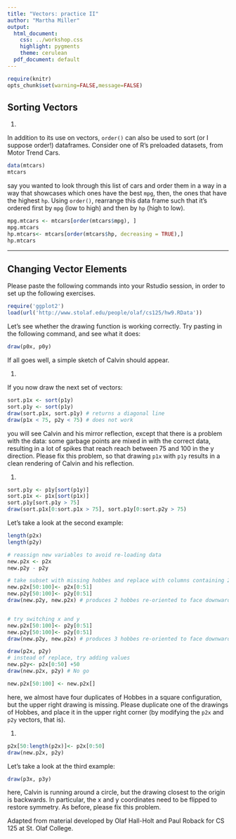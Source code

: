 ```yaml
---
title: "Vectors: practice II"
author: "Martha Miller"
output:
  html_document:
    css: ../workshop.css
    highlight: pygments
    theme: cerulean
  pdf_document: default
---
```


```r
require(knitr)
opts_chunk$set(warning=FALSE,message=FALSE)
```


## Sorting Vectors

1.   

In addition to its use on vectors, `order()` can also be used to sort (or
I suppose order!) dataframes.  Consider one of R's preloaded datasets, from
Motor Trend Cars.

```r
data(mtcars)
mtcars
```

say you wanted to look through this list of cars and order them in a way in a way
that showcases which ones have the best `mpg`, then, the ones that have the 
highest `hp`.  Using `order()`, rearrange this data frame such that it's ordered
first by `mpg` (low to high) and then by `hp` (high to low).
```r
mpg.mtcars <- mtcars[order(mtcars$mpg), ]
mpg.mtcars
hp.mtcars<- mtcars[order(mtcars$hp, decreasing = TRUE),]
hp.mtcars
```

* * *

## Changing Vector Elements

Please paste the following commands into your Rstudio session, in order to set up the following exercises.

```r
require('ggplot2')
load(url('http://www.stolaf.edu/people/olaf/cs125/hw9.RData'))
```

Let's see whether the drawing function is working correctly. Try pasting in the following command, and see what it does:

```r
draw(p0x, p0y)
```

If all goes well, a simple sketch of Calvin should appear.

1.   

If you now draw the next set of vectors:

```r
sort.p1x <- sort(p1y)
sort.p1y <- sort(p1y)
draw(sort.p1x, sort.p1y) # returns a diagonal line
draw(p1x < 75, p2y < 75) # does not work
```

you will see Calvin and his mirror reflection, except that there is a problem with the data: some garbage points are mixed in with the correct data, resulting in a lot of spikes that reach reach between 75 and 100 in the y direction. Please fix this problem, so that drawing `p1x` with `p1y` results in a clean rendering of Calvin and his reflection.

1.   
```r
sort.p1y <- p1y[sort(p1y)]
sort.p1x <- p1x[sort(p1x)]
sort.p1y[sort.p1y > 75]
draw(sort.p1x[0:sort.p1x > 75], sort.p1y[0:sort.p2y > 75)
```

Let's take a look at the second example:

```r
length(p2x)
length(p2y)

# reassign new variables to avoid re-loading data
new.p2x <- p2x
new.p2y - p2y

# take subset with missing hobbes and replace with columns containing 2
new.p2x[50:100]<- p2x[0:51]
new.p2y[50:100]<- p2y[0:51]
draw(new.p2y, new.p2x) # produces 2 hobbes re-oriented to face downward


# try switching x and y
new.p2x[50:100]<- p2y[0:51]
new.p2y[50:100]<- p2y[0:51]
draw(new.p2y, new.p2x) # produces 3 hobbes re-oriented to face downward

draw(p2x, p2y)
# instead of replace, try adding values
new.p2y<- p2x[0:50] +50
draw(new.p2x, p2y) # No go

new.p2x[50:100] <- new.p2x[]
```

here, we almost have four duplicates of Hobbes in a square configuration, but the upper right drawing is missing. Please duplicate one of the drawings of Hobbes, and place it in the upper right corner (by modifying the `p2x` and `p2y` vectors, that is).

1.   
```r
p2x[50:length(p2x)]<- p2x[0:50]
draw(new.p2x, p2y)
```

Let's take a look at the third example:

```r

draw(p3x, p3y)
```

here, Calvin is running around a circle, but the drawing closest to the origin is backwards. In particular, the x and y coordinates need to be flipped to restore symmetry. As before, please fix this problem.


<div id="license">
Adapted from material developed by Olaf Hall-Holt and Paul Roback for CS 125 at St. Olaf College.
</div>